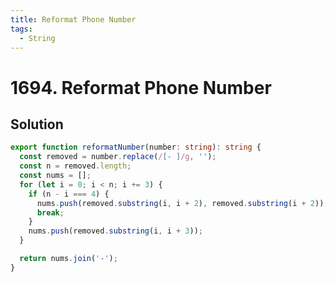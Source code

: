 ```yaml
---
title: Reformat Phone Number
tags:
  - String
---
```


# 1694. Reformat Phone Number

<Badges>
  <LevelBadge level="easy" />
  <TopicBadge name="String" slug="string" />
</Badges>

## Solution

```typescript filename="solution.ts" copy
export function reformatNumber(number: string): string {
  const removed = number.replace(/[- ]/g, '');
  const n = removed.length;
  const nums = [];
  for (let i = 0; i < n; i += 3) {
    if (n - i === 4) {
      nums.push(removed.substring(i, i + 2), removed.substring(i + 2));
      break;
    }
    nums.push(removed.substring(i, i + 3));
  }

  return nums.join('-');
}
```

<ProblemLink
  codingSite="leetcode"
  href="https://leetcode.com/problems/reformat-phone-number"
  title="Reformat Phone Number"
/>
